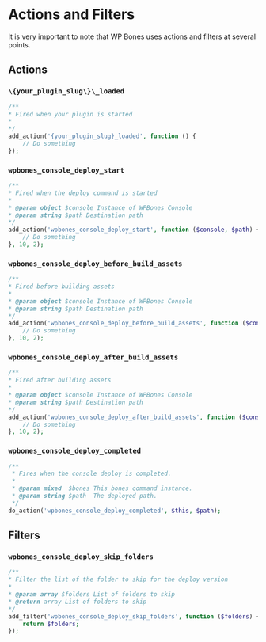 
# Actions and Filters

It is very important to note that WP Bones uses actions and filters at several points.

## Actions

### `\{your_plugin_slug\}\_loaded`

```php copy
/**
* Fired when your plugin is started
*
*/
add_action('{your_plugin_slug}_loaded', function () {
    // Do something
});
```

### `wpbones_console_deploy_start`

```php copy
/**
* Fired when the deploy command is started
*
* @param object $console Instance of WPBones Console
* @param string $path Destination path
*/
add_action('wpbones_console_deploy_start', function ($console, $path) {
    // Do something
}, 10, 2);
```

### `wpbones_console_deploy_before_build_assets`

```php copy
/**
* Fired before building assets
*
* @param object $console Instance of WPBones Console
* @param string $path Destination path
*/
add_action('wpbones_console_deploy_before_build_assets', function ($console, $path) {
    // Do something
}, 10, 2);
```

### `wpbones_console_deploy_after_build_assets`

```php copy
/**
* Fired after building assets
*
* @param object $console Instance of WPBones Console
* @param string $path Destination path
*/
add_action('wpbones_console_deploy_after_build_assets', function ($console, $path) {
    // Do something
}, 10, 2);
```

### `wpbones_console_deploy_completed`

```php copy
/**
 * Fires when the console deploy is completed.
 *
 * @param mixed  $bones This bones command instance.
 * @param string $path  The deployed path.
 */
do_action('wpbones_console_deploy_completed', $this, $path);
```

## Filters

### `wpbones_console_deploy_skip_folders`

```php copy
/**
* Filter the list of the folder to skip for the deploy version
*
* @param array $folders List of folders to skip
* @return array List of folders to skip
*/
add_filter('wpbones_console_deploy_skip_folders', function ($folders) {
    return $folders;
});
```
